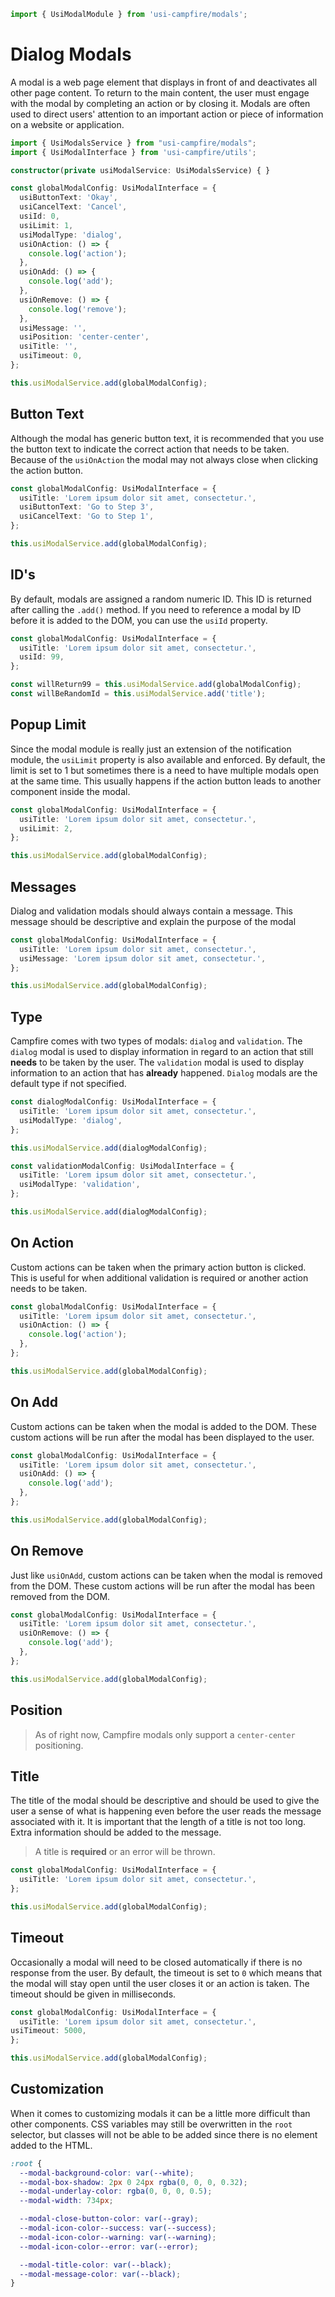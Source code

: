 ```ts
import { UsiModalModule } from 'usi-campfire/modals';
```

# Dialog Modals
A modal is a web page element that displays in front of and deactivates all other page content. To return to the main
content, the user must engage with the modal by completing an action or by closing it. Modals are often used to direct
users' attention to an important action or piece of information on a website or application.

```ts
import { UsiModalsService } from "usi-campfire/modals";
import { UsiModalInterface } from 'usi-campfire/utils';

constructor(private usiModalService: UsiModalsService) { }

const globalModalConfig: UsiModalInterface = {
  usiButtonText: 'Okay',
  usiCancelText: 'Cancel',
  usiId: 0,
  usiLimit: 1,
  usiModalType: 'dialog',
  usiOnAction: () => {
    console.log('action');
  },
  usiOnAdd: () => {
    console.log('add');
  },
  usiOnRemove: () => {
    console.log('remove');
  },
  usiMessage: '',
  usiPosition: 'center-center',
  usiTitle: '',
  usiTimeout: 0,
};

this.usiModalService.add(globalModalConfig);
```

## Button Text
Although the modal has generic button text, it is recommended that you use the button text to indicate the correct
action that needs to be taken. Because of the `usiOnAction` the modal may not always close when clicking the action
button.

```ts
const globalModalConfig: UsiModalInterface = {
  usiTitle: 'Lorem ipsum dolor sit amet, consectetur.',
  usiButtonText: 'Go to Step 3',
  usiCancelText: 'Go to Step 1',
};

this.usiModalService.add(globalModalConfig);
```

## ID's
By default, modals are assigned a random numeric ID. This ID is returned after calling the `.add()` method. If you need
to reference a modal by ID before it is added to the DOM, you can use the `usiId` property.

```ts
const globalModalConfig: UsiModalInterface = {
  usiTitle: 'Lorem ipsum dolor sit amet, consectetur.',
  usiId: 99,
};

const willReturn99 = this.usiModalService.add(globalModalConfig);
const willBeRandomId = this.usiModalService.add('title');
```

## Popup Limit
Since the modal module is really just an extension of the notification module, the `usiLimit` property is also available
and enforced. By default, the limit is set to 1 but sometimes there is a need to have multiple modals open at the same
time. This usually happens if the action button leads to another component inside the modal.

```ts
const globalModalConfig: UsiModalInterface = {
  usiTitle: 'Lorem ipsum dolor sit amet, consectetur.',
  usiLimit: 2,
};

this.usiModalService.add(globalModalConfig);
```

## Messages
Dialog and validation modals should always contain a message. This message should be descriptive and explain the purpose
of the modal

```ts
const globalModalConfig: UsiModalInterface = {
  usiTitle: 'Lorem ipsum dolor sit amet, consectetur.',
  usiMessage: 'Lorem ipsum dolor sit amet, consectetur.',
};

this.usiModalService.add(globalModalConfig);
```

## Type
Campfire comes with two types of modals: `dialog` and `validation`. The `dialog` modal is used to display information in
regard to an action that still **needs** to be taken by the user. The `validation` modal is used to display information
to an action that has **already** happened. `Dialog` modals are the default type if not specified.

```ts
const dialogModalConfig: UsiModalInterface = {
  usiTitle: 'Lorem ipsum dolor sit amet, consectetur.',
  usiModalType: 'dialog',
};

this.usiModalService.add(dialogModalConfig);

const validationModalConfig: UsiModalInterface = {
  usiTitle: 'Lorem ipsum dolor sit amet, consectetur.',
  usiModalType: 'validation',
};

this.usiModalService.add(dialogModalConfig);
```

## On Action
Custom actions can be taken when the primary action button is clicked. This is useful for when additional validation is
required or another action needs to be taken.

```ts
const globalModalConfig: UsiModalInterface = {
  usiTitle: 'Lorem ipsum dolor sit amet, consectetur.',
  usiOnAction: () => {
    console.log('action');
  },
};

this.usiModalService.add(globalModalConfig);
```

## On Add
Custom actions can be taken when the modal is added to the DOM. These custom actions will be run after the modal has been
displayed to the user.

```ts
const globalModalConfig: UsiModalInterface = {
  usiTitle: 'Lorem ipsum dolor sit amet, consectetur.',
  usiOnAdd: () => {
    console.log('add');
  },
};

this.usiModalService.add(globalModalConfig);
```

## On Remove
Just like `usiOnAdd`, custom actions can be taken when the modal is removed from the DOM. These custom actions will
be run after the modal has been removed from the DOM.

```ts
const globalModalConfig: UsiModalInterface = {
  usiTitle: 'Lorem ipsum dolor sit amet, consectetur.',
  usiOnRemove: () => {
    console.log('add');
  },
};

this.usiModalService.add(globalModalConfig);
```

## Position
> As of right now, Campfire modals only support a `center-center` positioning.

## Title
The title of the modal should be descriptive and should be used to give the user a sense of what is happening even before
the user reads the message associated with it. It is important that the length of a title is not too long. Extra information
should be added to the message.

> A title is **required** or an error will be thrown.

```ts
const globalModalConfig: UsiModalInterface = {
  usiTitle: 'Lorem ipsum dolor sit amet, consectetur.',
};

this.usiModalService.add(globalModalConfig);
```

## Timeout
Occasionally a modal will need to be closed automatically if there is no response from the user. By default, the timeout
is set to `0` which means that the modal will stay open until the user closes it or an action is taken. The timeout should
be given in milliseconds.

```ts
const globalModalConfig: UsiModalInterface = {
  usiTitle: 'Lorem ipsum dolor sit amet, consectetur.',
usiTimeout: 5000,
};

this.usiModalService.add(globalModalConfig);
```

## Customization
When it comes to customizing modals it can be a little more difficult than other components. CSS variables may still be
overwritten in the `root` selector, but classes will not be able to be added since there is no element added to the HTML.

```css
:root {
  --modal-background-color: var(--white);
  --modal-box-shadow: 2px 0 24px rgba(0, 0, 0, 0.32);
  --modal-underlay-color: rgba(0, 0, 0, 0.5);
  --modal-width: 734px;

  --modal-close-button-color: var(--gray);
  --modal-icon-color--success: var(--success);
  --modal-icon-color--warning: var(--warning);
  --modal-icon-color--error: var(--error);

  --modal-title-color: var(--black);
  --modal-message-color: var(--black);
}
```
